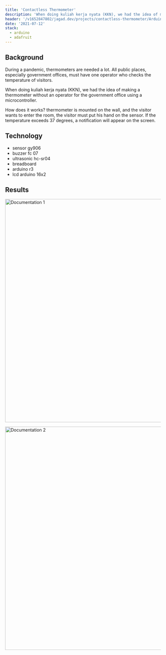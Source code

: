 ---
title: 'Contactless Thermometer'
description: 'When doing kuliah kerja nyata (KKN), we had the idea of making a thermometer without an operator for the government office using a microcontroller.'
header: '/v1652847802/jagad.dev/projects/contactless-thermometer/Arduino_egk7xg.png'
date: '2021-07-12'
stack:
  - arduino
  - adafruit
---

## Background

During a pandemic, thermometers are needed a lot. All public places, especially government offices, must have one operator who checks the temperature of visitors.

When doing kuliah kerja nyata (KKN), we had the idea of making a thermometer without an operator for the government office using a microcontroller.

How does it works? thermometer is mounted on the wall, and the visitor wants to enter the room, the visitor must put his hand on the sensor. If the temperature exceeds 37 degrees, a notification will appear on the screen.

## Technology

- sensor gy906
- buzzer fc 07
- ultrasonic hc-sr04
- breadboard
- arduino r3
- lcd arduino 16x2

## Results

<Image
  alt='Documentation 1'
  src='/v1649566104/jagad.dev/projects/contactless-thermometer/contactless_thermometer_documentation_1_jaeq30.jpg'
  width='1280'
  height='720'
/>

<Image
  alt='Documentation 2'
  src='/v1649566103/jagad.dev/projects/contactless-thermometer/contactless_thermometer_documentation_2_tedur5.jpg'
  width='1280'
  height='720'
/>
